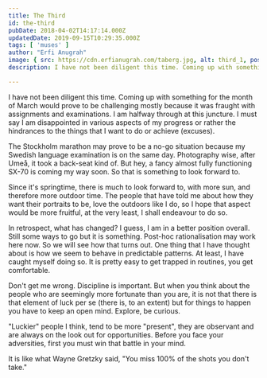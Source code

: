 ```yaml
---
title: The Third
id: the-third
pubDate: 2018-04-02T14:17:14.000Z
updatedDate: 2019-09-15T10:29:35.000Z
tags: [ 'muses' ]
author: "Erfi Anugrah"
image: { src: https://cdn.erfianugrah.com/taberg.jpg, alt: third_1, positionx: 30%, positiony: 40% }
description: I have not been diligent this time. Coming up with something for the month of March would prove to be challenging mostly because it was fraught with assignments and examinations. I am halfway through at this juncture. I must say I am disappointed in various aspects of my progress or rather the hindrances to the things that I want to do or achieve (excuses). 

---
```


I have not been diligent this time. Coming up with something for the month of March would prove to be challenging mostly because it was fraught with assignments and examinations. I am halfway through at this juncture. I must say I am disappointed in various aspects of my progress or rather the hindrances to the things that I want to do or achieve (excuses). 

The Stockholm marathon may prove to be a no-go situation because my Swedish language examination is on the same day. Photography wise, after Umeå, it took a back-seat kind of. But hey, a fancy almost fully functioning SX-70 is coming my way soon. So that is something to look forward to.

Since it's springtime, there is much to look forward to, with more sun, and therefore more outdoor time. The people that have told me about how they want their portraits to be, love the outdoors like I do, so I hope that aspect would be more fruitful, at the very least, I shall endeavour to do so.

In retrospect, what has changed? I guess, I am in a better position overall. Still some ways to go but it is something. Post-hoc rationalisation may work here now. So we will see how that turns out. One thing that I have thought about is how we seem to behave in predictable patterns. At least, I have caught myself doing so. It is pretty easy to get trapped in routines, you get comfortable.

Don't get me wrong. Discipline is important. But when you think about the people who are seemingly more fortunate than you are, it is not that there is that element of luck per se (there is, to an extent) but for things to happen you have to keep an open mind. Explore, be curious.

"Luckier" people I think, tend to be more "present", they are observant and are always on the look out for opportunities. Before you face your adversities, first you must win that battle in your mind.

It is like what Wayne Gretzky said, "You miss 100% of the shots you don't take."
